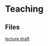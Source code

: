 = Teaching =
== Files ==
[[file:~/Documents/07_LSU/30_teaching/CE4320/2017/lecture_draft.odp|lecture draft]]
